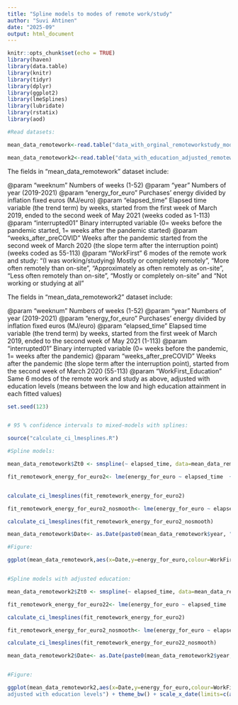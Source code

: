 ```yaml
---
title: "Spline models to modes of remote work/study"
author: "Suvi Ahtinen"
date: "2025-09"
output: html_document
---
```

  
```r
knitr::opts_chunk$set(echo = TRUE)
library(haven)
library(data.table)
library(knitr)
library(tidyr)
library(dplyr)
library(ggplot2)
library(lmeSplines)
library(lubridate)
library(rstatix)
library(aod)

#Read datasets:

mean_data_remotework<-read.table("data_with_orginal_remoteworkstudy_modes.csv")

mean_data_remotework2<-read.table("data_with_education_adjusted_remoteworkstudy_modes.csv")


```
The fields in "mean_data_remotework" dataset include:

@param "weeknum" Numbers of weeks (1-52)
@param "year" Numbers of year (2019-2021)
@param "energy_for_euro" Purchases' energy divided by inflation fixed euros (MJ/euro)
@param "elapsed_time" Elapsed time variable (the trend term) by weeks, started from the first week of March 2019, ended to the second week of May 2021 (weeks coded as 1-113)
@param "interrupted01" Binary interrupted variable (0= weeks before the pandemic started, 1= weeks after the pandemic started)
@param "weeks_after_preCOVID" Weeks after the pandemic started from the second week of March 2020 (the slope term after the interruption point) (weeks coded as 55-113)
@param "WorkFirst" 6 modes of the remote work and study: “(I was working/studying) Mostly or completely remotely”, “More often remotely than on-site”, “Approximately as often remotely as on-site”, “Less often remotely than on-site”, “Mostly or completely on-site” and “Not working or studying at all”


The fields in "mean_data_remotework2" dataset include:

@param "weeknum" Numbers of weeks (1-52)
@param "year" Numbers of year (2019-2021)
@param "energy_for_euro" Purchases' energy divided by inflation fixed euros (MJ/euro)
@param "elapsed_time" Elapsed time variable (the trend term) by weeks, started from the first week of March 2019, ended to the second week of May 2021 (1-113)
@param "interrupted01" Binary interrupted variable (0= weeks before the pandemic, 1= weeks after the pandemic)
@param "weeks_after_preCOVID" Weeks after the pandemic (the slope term after the interruption point), started from the second week of March 2020 (55-113)
@param "WorkFirst_Education" Same 6 modes of the remote work and study as above, adjusted with education levels (means between the low and high education attainment in each fitted values)

```r

set.seed(123)


# 95 % confidence intervals to mixed-models with splines:

source("calculate_ci_lmesplines.R")

#Spline models:

mean_data_remotework$Zt0 <- smspline(~ elapsed_time, data=mean_data_remotework)

fit_remotework_energy_for_euro2<- lme(energy_for_euro ~ elapsed_time  + interrupted01 + weeks_after_preCOVID + elapsed_time:WorkFirst  + interrupted01:WorkFirst + weeks_after_preCOVID:WorkFirst, data=mean_data_remotework,random=list(~1|WorkFirst,WorkFirst=pdIdent(~Zt0)))


calculate_ci_lmesplines(fit_remotework_energy_for_euro2)

fit_remotework_energy_for_euro2_nosmooth<- lme(energy_for_euro ~ elapsed_time  + interrupted01 + weeks_after_preCOVID + elapsed_time:WorkFirst  + interrupted01:WorkFirst + weeks_after_preCOVID:WorkFirst, data=mean_data_remotework,random=list(~1|WorkFirst,WorkFirst=pdIdent(~elapsed_time)))

calculate_ci_lmesplines(fit_remotework_energy_for_euro2_nosmooth)

mean_data_remotework$Date<- as.Date(paste0(mean_data_remotework$year, "-", mean_data_remotework$weeknum, "-", 7), format = "%Y-%U-%u")

#Figure:

ggplot(mean_data_remotework,aes(x=Date,y=energy_for_euro,colour=WorkFirst)) + geom_point() + geom_line(aes(y = fitted(fit_remotework_energy_for_euro2))) + labs(y="Weekly means of purhases energies per euros (MJ/€)",x="Time (month/year)",colour="Working/studying in the first year of COVID (03/2020-02/2021)") + theme_bw() + scale_x_date(limits=c(as.Date("2019-03-03"),as.Date("2021-05-07")),expand = c(0, 0),date_breaks = "1 month", date_minor_breaks = "1 week",date_labels = "%m/%Y") + geom_vline(xintercept=as.Date("2020-03-16"),linetype="dashed")


#Spline models with adjusted education:

mean_data_remotework2$Zt0 <- smspline(~ elapsed_time, data=mean_data_remotework2)

fit_remotework_energy_for_euro22<- lme(energy_for_euro ~ elapsed_time  + interrupted01 + weeks_after_preCOVID + elapsed_time:WorkFirst_Education  + interrupted01:WorkFirst_Education+ weeks_after_preCOVID:WorkFirst_Education, data=mean_data_remotework2,random=list(~1|WorkFirst_Education,WorkFirst_Education=pdIdent(~Zt0)))

calculate_ci_lmesplines(fit_remotework_energy_for_euro2)

fit_remotework_energy_for_euro2_nosmooth<- lme(energy_for_euro ~ elapsed_time  + interrupted01 + weeks_after_preCOVID + elapsed_time:WorkFirst_Education + interrupted01:WorkFirst_Education + weeks_after_preCOVID:WorkFirst_Education, data=mean_data_remotework2,random=list(~1|WorkFirst_Education,WorkFirst_Education=pdIdent(~elapsed_time)))

calculate_ci_lmesplines(fit_remotework_energy_for_euro22_nosmooth)

mean_data_remotework2$Date<- as.Date(paste0(mean_data_remotework2$year, "-", mean_data_remotework2$weeknum, "-", 7), format = "%Y-%U-%u")


#Figure:

ggplot(mean_data_remotework2,aes(x=Date,y=energy_for_euro,colour=WorkFirst_Education)) + geom_point() + geom_line(aes(y = fitted(fit_remotework_energy_for_euro22))) + labs(y="Weekly means of purhases energies per euros (MJ/€)",x="Time (month/year)",colour="Working/studying in the first year of COVID (03/2020-02/2021) 
adjusted with education levels") + theme_bw() + scale_x_date(limits=c(as.Date("2019-03-03"),as.Date("2021-05-07")),expand = c(0, 0),date_breaks = "1 month", date_minor_breaks = "1 week",date_labels = "%m/%Y") +  geom_vline(xintercept=as.Date("2020-03-16"),linetype="dashed")




```